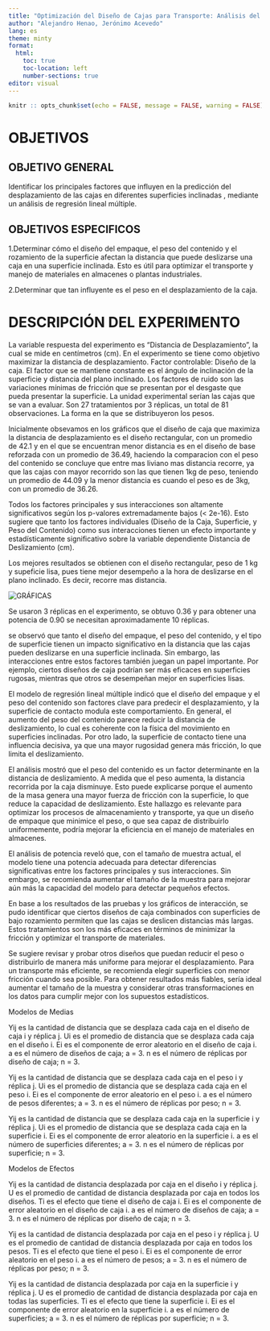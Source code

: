 ```yaml
---
title: "Optimización del Diseño de Cajas para Transporte: Análisis del Deslizamiento en Superficies Inclinadas"
author: "Alejandro Henao, Jerónimo Acevedo"
lang: es
theme: minty
format:
  html:
    toc: true
    toc-location: left
    number-sections: true
editor: visual 
---
```


```r
knitr :: opts_chunk$set(echo = FALSE, message = FALSE, warning = FALSE)

```

# OBJETIVOS

## OBJETIVO GENERAL

Identificar los principales factores que influyen en la predicción del desplazamiento de las cajas en diferentes superficies inclinadas , mediante un análisis de regresión lineal múltiple.

## OBJETIVOS ESPECIFICOS

1.Determinar cómo el diseño del empaque, el peso del contenido y el rozamiento de la superficie afectan la distancia que puede deslizarse una caja en una superficie inclinada. Esto es útil para optimizar el transporte y manejo de materiales en almacenes o plantas industriales.

2.Determinar que tan influyente es el peso en el desplazamiento de la caja.

# DESCRIPCIÓN DEL EXPERIMENTO

La variable respuesta del experimento es "Distancia de Desplazamiento", la cual se mide en centímetros (cm). En el experimento se tiene como objetivo maximizar la distancia de desplazamiento. Factor controlable: Diseño de la caja. El factor que se mantiene constante es el ángulo de inclinación de la superficie y distancia del plano inclinado. Los factores de ruido son las variaciones mínimas de fricción que se presentan por el desgaste que pueda presentar la superficie. La unidad experimental serían las cajas que se van a evaluar. Son 27 tratamientos por 3 réplicas, un total de 81 observaciones. La forma en la que se distribuyeron los pesos.

Inicialmente obsevamos en los gráficos que el diseño de caja que maximiza la distancia de desplazamiento es el diseño rectangular, con un promedio de 42.1 y en el que se encuentran menor distancia es en el diseño de base reforzada con un promedio de 36.49, haciendo la comparacion con el peso del contenido se concluye que entre mas liviano mas distancia recorre, ya que las cajas con mayor recorrido son las que tienen 1kg de peso, teniendo un promedio de 44.09 y la menor distancia es cuando el peso es de 3kg, con un promedio de 36.26.

Todos los factores principales y sus interacciones son altamente significativos según los p-valores extremadamente bajos (\< 2e-16). Esto sugiere que tanto los factores individuales (Diseño de la Caja, Superficie, y Peso del Contenido) como sus interacciones tienen un efecto importante y estadísticamente significativo sobre la variable dependiente Distancia de Deslizamiento (cm).

Los mejores resultados se obtienen con el diseño rectangular, peso de 1 kg y supeficie lisa, pues tiene mejor desempeño a la hora de deslizarse en el plano inclinado. Es decir, recorre mas distancia.

![GRÁFICAS](graficas.jpg)\

Se usaron 3 réplicas en el experimento, se obtuvo 0.36 y para obtener una potencia de 0.90 se necesitan aproximadamente 10 réplicas.

se observó que tanto el diseño del empaque, el peso del contenido, y el tipo de superficie tienen un impacto significativo en la distancia que las cajas pueden deslizarse en una superficie inclinada. Sin embargo, las interacciones entre estos factores también juegan un papel importante. Por ejemplo, ciertos diseños de caja podrían ser más eficaces en superficies rugosas, mientras que otros se desempeñan mejor en superficies lisas.

El modelo de regresión lineal múltiple indicó que el diseño del empaque y el peso del contenido son factores clave para predecir el desplazamiento, y la superficie de contacto modula este comportamiento. En general, el aumento del peso del contenido parece reducir la distancia de deslizamiento, lo cual es coherente con la física del movimiento en superficies inclinadas. Por otro lado, la superficie de contacto tiene una influencia decisiva, ya que una mayor rugosidad genera más fricción, lo que limita el deslizamiento.

El análisis mostró que el peso del contenido es un factor determinante en la distancia de deslizamiento. A medida que el peso aumenta, la distancia recorrida por la caja disminuye. Esto puede explicarse porque el aumento de la masa genera una mayor fuerza de fricción con la superficie, lo que reduce la capacidad de deslizamiento. Este hallazgo es relevante para optimizar los procesos de almacenamiento y transporte, ya que un diseño de empaque que minimice el peso, o que sea capaz de distribuirlo uniformemente, podría mejorar la eficiencia en el manejo de materiales en almacenes.

El análisis de potencia reveló que, con el tamaño de muestra actual, el modelo tiene una potencia adecuada para detectar diferencias significativas entre los factores principales y sus interacciones. Sin embargo, se recomienda aumentar el tamaño de la muestra para mejorar aún más la capacidad del modelo para detectar pequeños efectos.

En base a los resultados de las pruebas y los gráficos de interacción, se pudo identificar que ciertos diseños de caja combinados con superficies de bajo rozamiento permiten que las cajas se deslicen distancias más largas. Estos tratamientos son los más eficaces en términos de minimizar la fricción y optimizar el transporte de materiales.

Se sugiere revisar y probar otros diseños que puedan reducir el peso o distribuirlo de manera más uniforme para mejorar el desplazamiento. Para un transporte más eficiente, se recomienda elegir superficies con menor fricción cuando sea posible. Para obtener resultados más fiables, sería ideal aumentar el tamaño de la muestra y considerar otras transformaciones en los datos para cumplir mejor con los supuestos estadísticos.

Modelos de Medias

Yij es la cantidad de distancia que se desplaza cada caja en el diseño de caja i y réplica j. Ui es el promedio de distancia que se desplaza cada caja en el diseño i. Ei es el componente de error aleatorio en el diseño de caja i. a es el número de diseños de caja; a = 3. n es el número de réplicas por diseño de caja; n = 3.

Yij es la cantidad de distancia que se desplaza cada caja en el peso i y réplica j. Ui es el promedio de distancia que se desplaza cada caja en el peso i. Ei es el componente de error aleatorio en el peso i. a es el número de pesos diferentes; a = 3. n es el número de réplicas por peso; n = 3.

Yij es la cantidad de distancia que se desplaza cada caja en la superficie i y réplica j. Ui es el promedio de distancia que se desplaza cada caja en la superficie i. Ei es el componente de error aleatorio en la superficie i. a es el número de superficies diferentes; a = 3. n es el número de réplicas por superficie; n = 3.

Modelos de Efectos

Yij es la cantidad de distancia desplazada por caja en el diseño i y réplica j. U es el promedio de cantidad de distancia desplazada por caja en todos los diseños. Ti es el efecto que tiene el diseño de caja i. Ei es el componente de error aleatorio en el diseño de caja i. a es el número de diseños de caja; a = 3. n es el número de réplicas por diseño de caja; n = 3.

Yij es la cantidad de distancia desplazada por caja en el peso i y réplica j. U es el promedio de cantidad de distancia desplazada por caja en todos los pesos. Ti es el efecto que tiene el peso i. Ei es el componente de error aleatorio en el peso i. a es el número de pesos; a = 3. n es el número de réplicas por peso; n = 3.

Yij es la cantidad de distancia desplazada por caja en la superficie i y réplica j. U es el promedio de cantidad de distancia desplazada por caja en todas las superficies. Ti es el efecto que tiene la superficie i. Ei es el componente de error aleatorio en la superficie i. a es el número de superficies; a = 3. n es el número de réplicas por superficie; n = 3.
